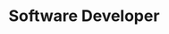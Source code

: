 ---
name: "Trung Dao"
id: "trungdao"
title: "Software Developer"
email: "trungdaoduc162@gmail.com"
phone: 
website: "https://trungddao.com/"
linkedin: "https://www.linkedin.com/in/trungddao/"
github: "https://github.com/trungddao"
image: ""
education: 
  - degree: "B.Sc. in Computer Science"
    institution: "Georgia Gwinnett College"
    year: "2021 - 2025"
skills: 
  - "JavaScript"
  - "Python"
  - "React"
  - "Node.js"
  - "SQL"
projects: 
  - name: "Grizzly Hack Website"
    description: "A website for Grilly Hack Club and Hackathon."
    link: "https://github.com/johndoe/project1"
experience: 
  - role: "Intern Web Developer"
    company: "Georgia Gwinnett College"
    year: "June 2024 - Now"
    description: "Worked on full-stack development using AgnosticUI and Astro."
---